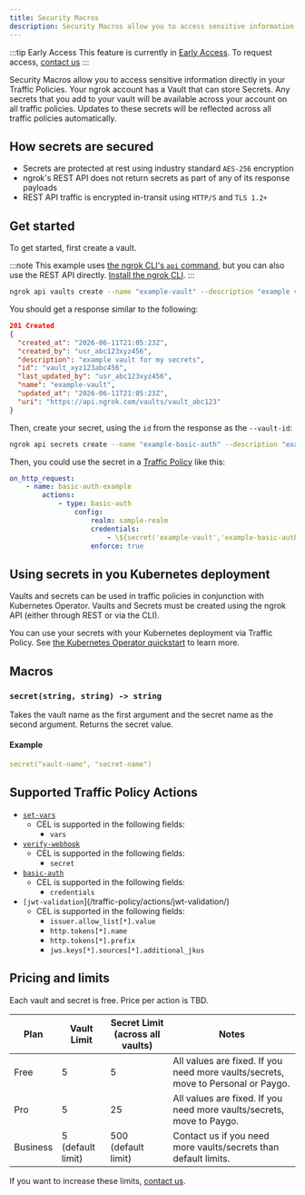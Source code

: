 ```yaml
---
title: Security Macros
description: Security Macros allow you to access sensitive information directly in your Traffic Policies. 
---
```


:::tip Early Access
This feature is currently in [Early Access](https://dashboard.ngrok.com/developer-preview). To request access, [contact us](https://ngrok.com/support)
:::

Security Macros allow you to access sensitive information directly in your Traffic Policies. Your ngrok account has a Vault that can store Secrets. Any secrets that you add to your vault will be available across your account on all traffic policies. Updates to these secrets will be reflected across all traffic policies automatically.

## How secrets are secured

- Secrets are protected at rest using industry standard `AES-256` encryption
- ngrok's REST API does not return secrets as part of any of its response payloads
- REST API traffic is encrypted in-transit using `HTTP/S` and `TLS 1.2+`

## Get started

To get started, first create a vault.

:::note
This example uses [the ngrok CLI's `api` command](/docs/agent/api/), but you can also use the REST API directly. [Install the ngrok CLI](/getting-started/).
:::

```bash
ngrok api vaults create --name "example-vault" --description "example vault for my secrets"
```

You should get a response similar to the following:

```json
201 Created
{
  "created_at": "2026-06-11T21:05:23Z",
  "created_by": "usr_abc123xyz456",
  "description": "example vault for my secrets",
  "id": "vault_xyz123abc456",
  "last_updated_by": "usr_abc123xyz456",
  "name": "example-vault",
  "updated_at": "2026-06-11T21:05:23Z",
  "uri": "https://api.ngrok.com/vaults/vault_abc123"
}
```

Then, create your secret, using the `id` from the response as the `--vault-id`:

```bash
ngrok api secrets create --name "example-basic-auth" --description "example basic auth user pass" --value "admin:strongpassword" --vault-id "vault_xyz123abc456"
```

Then, you could use the secret in a [Traffic Policy](/traffic-policy/) like this:

```yaml
on_http_request:
	- name: basic-auth-example
		actions:
			- type: basic-auth
				config:
					realm: sample-realm
					credentials:
						- \${secret('example-vault','example-basic-auth')}
					enforce: true
```

## Using secrets in you Kubernetes deployment

Vaults and secrets can be used in traffic policies in conjunction with Kubernetes Operator. Vaults and Secrets must be created using the ngrok API (either through REST or via the CLI).

You can use your secrets with your Kubernetes deployment via Traffic Policy. See [the Kubernetes Operator quickstart](/getting-started/kubernetes/ingress) to learn more.

## Macros

### `secret(string, string) -> string`

Takes the vault name as the first argument and the secret name as the second argument. Returns the secret value.

#### Example

```yaml
secret("vault-name", "secret-name")
```

## Supported Traffic Policy Actions

- [`set-vars`](/traffic-policy/actions/set-vars/)
  - CEL is supported in the following fields:
    - `vars`
- [`verify-webhook`](/traffic-policy/actions/verify-webhook/)
    - CEL is supported in the following fields:
      - `secret`
- [`basic-auth`](/traffic-policy/actions/basic-auth/)
   - CEL is supported in the following fields:
     - `credentials`
- `[jwt-validation`](/traffic-policy/actions/jwt-validation/)
  - CEL is supported in the following fields:
    - `issuer.allow_list[*].value`
    - `http.tokens[*].name`
    - `http.tokens[*].prefix`
    - `jws.keys[*].sources[*].additional_jkus`

## Pricing and limits

Each vault and secret is free. Price per action is TBD.

| Plan     | Vault Limit       | Secret Limit (across all vaults) | Notes                                                                             |
| -------- | ----------------- | -------------------------------- | --------------------------------------------------------------------------------- |
| Free     | 5                 | 5                                | All values are fixed. If you need more vaults/secrets, move to Personal or Paygo. |
| Pro      | 5                 | 25                               | All values are fixed. If you need more vaults/secrets, move to Paygo.             |
| Business | 5 (default limit) | 500 (default limit)              | Contact us if you need more vaults/secrets than default limits.                   |

If you want to increase these limits, [contact us](mailto:support@ngrok.com).
